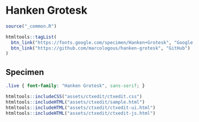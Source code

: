 # Hanken Grotesk

```r
source("_common.R")
```

```r
htmltools::tagList(
  btn_link("https://fonts.google.com/specimen/Hanken+Grotesk", "Google Fonts"),
  btn_link("https://github.com/marcologous/hanken-grotesk", "GitHub")
)
```

## Specimen

<link rel="preconnect" href="https://fonts.googleapis.com">
<link rel="preconnect" href="https://fonts.gstatic.com" crossorigin>
<link href="https://fonts.googleapis.com/css2?family=Hanken+Grotesk:ital,wght@0,400;0,700;1,400&display=swap" rel="stylesheet">

```css
.live { font-family: "Hanken Grotesk", sans-serif; }
```

```r
htmltools::includeCSS("assets/ctxedit/ctxedit.css")
htmltools::includeHTML("assets/ctxedit/sample.html")
htmltools::includeHTML("assets/ctxedit/ctxedit-ui.html")
htmltools::includeHTML("assets/ctxedit/ctxedit-js.html")
```
